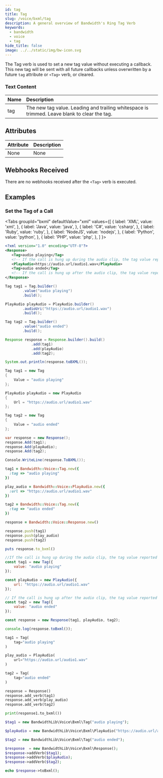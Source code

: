 ```yaml
---
id: tag
title: Tag
slug: /voice/bxml/tag
description: A general overview of Bandwidth's Ring Tag Verb
keywords:
  - bandwidth
  - voice
  - tag
hide_title: false
image: ../../static/img/bw-icon.svg
---
```



The Tag verb is used to set a new tag value without executing a callback. This new tag will be sent with
all future callbacks unless overwritten by a future `tag` attribute or `<Tag>` verb, or cleared.

### Text Content

| Name | Description |
|:-----|:------------|
| tag  | The new tag value. Leading and trailing whitespace is trimmed. Leave blank to clear the tag. |

## Attributes

| Attribute | Description |
|:----------|:------------|
| None      | None        |

## Webhooks Received

There are no webhooks received after the `<Tag>` verb is executed.

## Examples

### Set the Tag of a Call

<Tabs
  groupId="bxml"
  defaultValue="xml"
  values={[
    { label: 'XML', value: 'xml', },
    { label: 'Java', value: 'java', },
    { label: 'C#', value: 'csharp', },
    { label: 'Ruby', value: 'ruby', },
    { label: 'NodeJS', value: 'nodejs', },
    { label: 'Python', value: 'python', },
    { label: 'PHP', value: 'php', },
  ]
}>
<TabItem value="xml">

```xml
<?xml version="1.0" encoding="UTF-8"?>
<Response>
   <Tag>audio playing</Tag>
   <!-- If the call is hung up during the audio clip, the tag value reported in the disconnect event will be "audio playing" -->
   <PlayAudio>https://audio.url/audio1.wav</PlayAudio>
   <Tag>audio ended</Tag>
   <!-- If the call is hung up after the audio clip, the tag value reported in the disconnect event will be "audio ended" -->
</Response>
```

</TabItem>
<TabItem value="java">

```java
Tag tag1 = Tag.builder()
        .value("audio playing")
        .build();

PlayAudio playAudio = PlayAudio.builder()
        .audioUri("https://audio.url/audio1.wav")
        .build();

Tag tag2 = Tag.builder()
        .value("audio ended")
        .build();

Response response = Response.builder().build()
            .add(tag1)
            .add(playAudio)
            .add(tag2);

System.out.println(response.toBXML());
```

</TabItem>
<TabItem value="csharp">

```cs
Tag tag1 = new Tag
{
    Value = "audio playing"
};

PlayAudio playAudio = new PlayAudio
{
    Url = "https://audio.url/audio1.wav"
};

Tag tag2 = new Tag
{
    Value = "audio ended"
};

var response = new Response();
response.Add(tag1);
response.Add(playAudio);
response.Add(tag2);

Console.WriteLine(response.ToBXML());
```

</TabItem>
<TabItem value="ruby">

```ruby
tag1 = Bandwidth::Voice::Tag.new({
  :tag => "audio playing"
})

play_audio = Bandwidth::Voice::PlayAudio.new({
  :url => "https://audio.url/audio1.wav"
})

tag2 = Bandwidth::Voice::Tag.new({
  :tag => "audio ended"
})

response = Bandwidth::Voice::Response.new()

response.push(tag1)
response.push(play_audio)
response.push(tag2)

puts response.to_bxml()
```

</TabItem>
<TabItem value="nodejs">

```js
//If the call is hung up during the audio clip, the tag value reported in the disconnect event will be "audio playing"
const tag1 = new Tag({
    value: "audio playing"
});

const playAudio = new PlayAudio({
    url: "https://audio.url/audio1.wav"
});

// If the call is hung up after the audio clip, the tag value reported in the disconnect event will be "audio ended"
const tag2 = new Tag({
    value: "audio ended"
});

const response = new Response(tag1, playAudio, tag2);

console.log(response.toBxml());
```

</TabItem>
<TabItem value="python">

```python
tag1 = Tag(
    tag="audio playing"
)

play_audio = PlayAudio(
    url="https://audio.url/audio1.wav"
)

tag2 = Tag(
    tag="audio ended"
)

response = Response()
response.add_verb(tag1)
response.add_verb(play_audio)
response.add_verb(tag2)

print(response1.to_bxml())
```

</TabItem>
<TabItem value="php">

```php
$tag1 = new BandwidthLib\Voice\Bxml\Tag("audio playing");

$playAudio = new BandwidthLib\Voice\Bxml\PlayAudio("https://audio.url/audio1.wav");

$tag2 = new BandwidthLib\Voice\Bxml\Tag("audio ended");

$response  = new BandwidthLib\Voice\Bxml\Response();
$response->addVerb($tag1);
$response->addVerb($playAudio);
$response->addVerb($tag2);

echo $response->toBxml();
```
</TabItem>
</Tabs>
